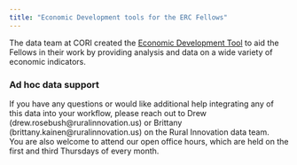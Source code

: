 ```yaml
---
title: "Economic Development tools for the ERC Fellows"
---
```


The data team at CORI created the [Economic Development Tool](https://erc-tool.ruralinnovation.us/){.external target="_blank"} to aid the Fellows in their work by providing analysis and data on a wide variety of economic indicators.

### Ad hoc data support
If you have any questions or would like additional help integrating any of this data into your workflow, please reach out to Drew (drew.rosebush@ruralinnovation.us) or Brittany (brittany.kainen@ruralinnovation.us) on the Rural Innovation data team.  
You are also welcome to attend our open office hours, which are held on the first and third Thursdays of every month.  
